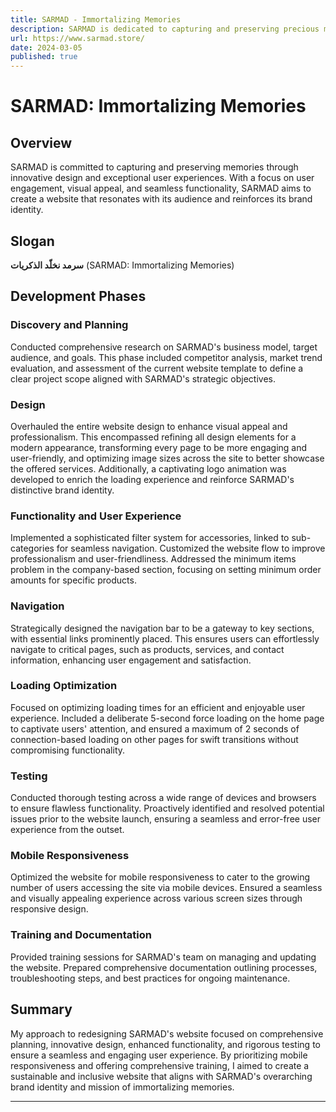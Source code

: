 ```yaml
---
title: SARMAD - Immortalizing Memories
description: SARMAD is dedicated to capturing and preserving precious memories with a focus on innovative design, seamless functionality, and exceptional user experience.
url: https://www.sarmad.store/
date: 2024-03-05
published: true
---
```


# SARMAD: Immortalizing Memories

## Overview
SARMAD is committed to capturing and preserving memories through innovative design and exceptional user experiences. With a focus on user engagement, visual appeal, and seamless functionality, SARMAD aims to create a website that resonates with its audience and reinforces its brand identity.

## Slogan
**سرمد نخلّد الذكريات** (SARMAD: Immortalizing Memories)

## Development Phases

### Discovery and Planning
Conducted comprehensive research on SARMAD's business model, target audience, and goals. This phase included competitor analysis, market trend evaluation, and assessment of the current website template to define a clear project scope aligned with SARMAD's strategic objectives.

### Design
Overhauled the entire website design to enhance visual appeal and professionalism. This encompassed refining all design elements for a modern appearance, transforming every page to be more engaging and user-friendly, and optimizing image sizes across the site to better showcase the offered services. Additionally, a captivating logo animation was developed to enrich the loading experience and reinforce SARMAD's distinctive brand identity.

### Functionality and User Experience
Implemented a sophisticated filter system for accessories, linked to sub-categories for seamless navigation. Customized the website flow to improve professionalism and user-friendliness. Addressed the minimum items problem in the company-based section, focusing on setting minimum order amounts for specific products.

### Navigation
Strategically designed the navigation bar to be a gateway to key sections, with essential links prominently placed. This ensures users can effortlessly navigate to critical pages, such as products, services, and contact information, enhancing user engagement and satisfaction.

### Loading Optimization
Focused on optimizing loading times for an efficient and enjoyable user experience. Included a deliberate 5-second force loading on the home page to captivate users' attention, and ensured a maximum of 2 seconds of connection-based loading on other pages for swift transitions without compromising functionality.

### Testing
Conducted thorough testing across a wide range of devices and browsers to ensure flawless functionality. Proactively identified and resolved potential issues prior to the website launch, ensuring a seamless and error-free user experience from the outset.

### Mobile Responsiveness
Optimized the website for mobile responsiveness to cater to the growing number of users accessing the site via mobile devices. Ensured a seamless and visually appealing experience across various screen sizes through responsive design.

### Training and Documentation
Provided training sessions for SARMAD's team on managing and updating the website. Prepared comprehensive documentation outlining processes, troubleshooting steps, and best practices for ongoing maintenance.

## Summary
My approach to redesigning SARMAD's website focused on comprehensive planning, innovative design, enhanced functionality, and rigorous testing to ensure a seamless and engaging user experience. By prioritizing mobile responsiveness and offering comprehensive training, I aimed to create a sustainable and inclusive website that aligns with SARMAD's overarching brand identity and mission of immortalizing memories.

---